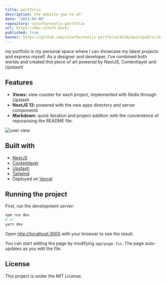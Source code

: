 ```yaml
---
title: portfolio
description: the website you're at!
date: "2023-04-08"
repository: vitorhw/nextjs-portfolio
url: https://dev.vitorh.work/
published: true
banner: https://github.com/vitorhw/nextjs-portfolio/blob/main/public/banner.png?raw=true
---
```


my portfolio is my personal space where I can showcase my latest projects and express myself. As a designer and developer, I've combined both worlds and created this piece of art powered by NextJS, Contentlayer and Upstash!

## Features

- **Views:** view counter for each project, implemented with Redis through Upstash
- **NextJS 13:** powered with the new apps directory and server components
- **Markdown:** quick iteration and project addition with the convenience of repurposing the README file.

![user view](https://github.com/vitorhw/nextjs-portfolio/blob/main/public/banner.png?raw=true)

## Built with

- [NextJS](https://nextjs.org/)
- [Contentlayer](https://www.contentlayer.dev/)
- [Upstash](https://upstash.com/)
- [Tailwind](https://tailwindcss.com/)
- Deployed on [Vercel](https://vercel.com/)

## Running the project

First, run the development server:

```bash
npm run dev
# or
yarn dev
```

Open [http://localhost:3000](http://localhost:3000) with your browser to see the result.

You can start editing the page by modifying `app/page.tsx`. The page auto-updates as you edit the file.

## License

This project is under the MIT License.
